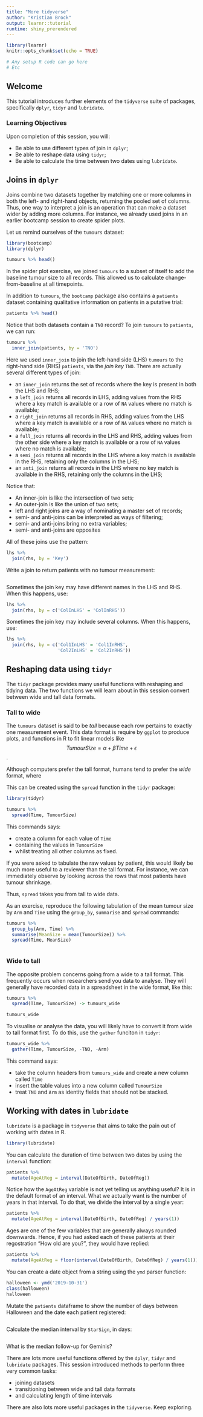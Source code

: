```yaml
---
title: "More tidyverse"
author: "Kristian Brock"
output: learnr::tutorial
runtime: shiny_prerendered
---
```


```r
library(learnr)
knitr::opts_chunk$set(echo = TRUE)

# Any setup R code can go here
# Etc
```


## Welcome

This tutorial introduces further elements of the `tidyverse` suite of packages, specifically `dplyr`, `tidyr` and `lubridate`.

### Learning Objectives
Upon completion of this session, you will:

* Be able to use different types of join in `dplyr`;
* Be able to reshape data using `tidyr`;
* Be able to calculate the time between two dates using `lubridate`.


## Joins in `dplyr`

Joins combine two datasets together by matching one or more columns in both the left- and right-hand objects, returning the pooled set of columns.
Thus, one way to interpret a join is an operation that can make a dataset wider by adding more columns.
For instance, we already used joins in an earlier bootcamp session to create spider plots.

Let us remind ourselves of the `tumours` dataset:
```r
library(bootcamp)
library(dplyr)

tumours %>% head()
```

In the spider plot exercise, we joined `tumours` to a subset of itself to add the baseline tumour size to all records.
This allowed us to calculate change-from-baseline at all timepoints.

In addition to `tumours`, the `bootcamp` package also contains a `patients` dataset containing qualitative information on patients in a putative trial:

```r
patients %>% head()
```

Notice that both datasets contain a `TNO` record?
To join `tumours` to `patients`, we can run:

```r
tumours %>% 
  inner_join(patients, by = 'TNO')
```

Here we used `inner_join` to join the left-hand side (LHS) `tumours` to the right-hand side (RHS) `patients`, via the _join key_ `TNO`.
There are actually several different types of join:

* an `inner_join` returns the set of records where the key is present in both the LHS and RHS;
* a `left_join` returns all records in LHS, adding values from the RHS where a key match is available or a row of `NA` values where no match is available;
* a `right_join` returns all records in RHS, adding values from the LHS where a key match is available or a row of `NA` values where no match is available;
* a `full_join` returns all records in the LHS and RHS, adding values from the other side where a key match is available or a row of `NA` values where no match is available;
* a `semi_join` returns all records in the LHS where a key match is available in the RHS, retaining only the columns in the LHS;
* an `anti_join` returns all records in the LHS where no key match is available in the RHS, retaining only the columns in the LHS;

Notice that:

* An inner-join is like the intersection of two sets;
* An outer-join is like the union of two sets;
* left and right joins are a way of nominating a master set of records;
* semi- and anti-joins can be interpreted as ways of filtering; 
* semi- and anti-joins bring no extra variables;
* semi- and anti-joins are opposites

All of these joins use the pattern:

```r
lhs %>% 
  join(rhs, by = 'Key')
```

Write a join to return patients with no tumour measurement:
```r

```

Sometimes the join key may have different names in the LHS and RHS.
When this happens, use:

```r
lhs %>% 
  join(rhs, by = c('ColInLHS' = 'ColInRHS'))
```

Sometimes the join key may include several columns.
When this happens, use:

```r
lhs %>% 
  join(rhs, by = c('Col1InLHS' = 'Col1InRHS',
                   'Col2InLHS' = 'Col2InRHS'))
```



## Reshaping data using `tidyr`

The `tidyr` package provides many useful functions with reshaping and tidying data.
The two functions we will learn about in this session convert between wide and tall data formats.

### Tall to wide

The `tumours` dataset is said to be _tall_ because each row pertains to exactly one measurement event.
This data format is require by `ggplot` to produce plots, and functions in R to fit linear models like $$TumourSize = \alpha + \beta Time + \epsilon$$.

Although computers prefer the tall format, humans tend to prefer the _wide_ format, where 

This can be created using the `spread` function in the `tidyr` package:

```r
library(tidyr)

tumours %>% 
  spread(Time, TumourSize)
```

This commands says:

* create a column for each value of `Time`
* containing the values in `TumourSize`
* whilst treating all other columns as fixed.

If you were asked to tabulate the raw values by patient, this would likely be much more useful to a reviewer than the tall format.
For instance, we can immediately observe by looking across the rows that most patients have tumour shrinkage.

Thus, `spread` takes you from tall to wide data.

As an exercise, reproduce the following tabulation of the mean tumour size by `Arm` and `Time` using the `group_by`, `summarise` and `spread` commands:

```r
tumours %>% 
  group_by(Arm, Time) %>% 
  summarise(MeanSize = mean(TumourSize)) %>% 
  spread(Time, MeanSize)
```

```r



```

### Wide to tall
The opposite problem concerns going from a wide to a tall format.
This frequently occurs when researchers send you data to analyse.
They will generally have recorded data in a spreadsheet in the wide format, like this:

```r
tumours %>% 
  spread(Time, TumourSize) -> tumours_wide

tumours_wide
```

To visualise or analyse the data, you will likely have to convert it from wide to tall format first.
To do this, use the `gather` funciton in `tidyr`:

```r
tumours_wide %>% 
  gather(Time, TumourSize, -TNO, -Arm)
```

This command says:

* take the column headers from `tumours_wide` and create a new column called `Time`
* insert the table values into a new column called `TumourSize`
* treat `TNO` and `Arm` as identity fields that should not be stacked.



## Working with dates in `lubridate`

`lubridate` is a package in `tidyverse` that aims to take the pain out of working with dates in R.

```r
library(lubridate)
```

You can calculate the duration of time between two dates by using the `interval` function:
```r
patients %>% 
  mutate(AgeAtReg = interval(DateOfBirth, DateOfReg))
```

Notice how the `AgeAtReg` variable is not yet telling us anything useful?
It is in the default format of an interval.
What we actually want is the number of years in that interval.
To do that, we divide the interval by a single year:

```r
patients %>% 
  mutate(AgeAtReg = interval(DateOfBirth, DateOfReg) / years(1))
```

Ages are one of the few variables that are generally always rounded downwards.
Hence, if you had asked each of these patients at their regostration "How old are you?", they would have replied:

```r
patients %>% 
  mutate(AgeAtReg = floor(interval(DateOfBirth, DateOfReg) / years(1)))
```

You can create a date object from a string using the `ymd` parser function:

```r
halloween <- ymd('2019-10-31')
class(halloween)
halloween
```

Mutate the `patients` dataframe to show the number of days between Halloween and the date each patient registered:
```r



```

Calculate the median interval by `StarSign`, in days:
```r





```

What is the median follow-up for Geminis?


There are lots more useful functions offered by the `dplyr`, `tidyr` and `lubridate` packages.
This session introduced methods to perform three very common tasks:

* joining datasets
* transitioning between wide and tall data formats
* and calculating length of time intervals

There are also lots more useful packages in the `tidyverse`.
Keep exploring.
